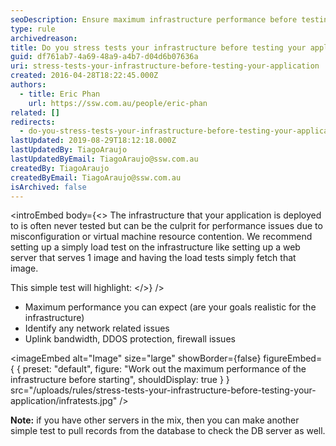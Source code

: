 ```yaml
---
seoDescription: Ensure maximum infrastructure performance before testing your application to avoid common issues caused by misconfiguration or resource contention.
type: rule
archivedreason:
title: Do you stress tests your infrastructure before testing your application?
guid: df761ab7-4a69-48a9-a4b7-d04d6b07636a
uri: stress-tests-your-infrastructure-before-testing-your-application
created: 2016-04-28T18:22:45.000Z
authors:
  - title: Eric Phan
    url: https://ssw.com.au/people/eric-phan
related: []
redirects:
  - do-you-stress-tests-your-infrastructure-before-testing-your-application
lastUpdated: 2019-08-29T18:12:18.000Z
lastUpdatedBy: TiagoAraujo
lastUpdatedByEmail: TiagoAraujo@ssw.com.au
createdBy: TiagoAraujo
createdByEmail: TiagoAraujo@ssw.com.au
isArchived: false
---
```


<introEmbed
  body={<>
The infrastructure that your application is deployed to is often never tested but can be the culprit for performance issues due to misconfiguration or virtual machine resource contention. We recommend setting up a simply load test on the infrastructure like setting up a web server that serves 1 image and having the load tests simply fetch that image.

This simple test will highlight:
  </>}
/>
- Maximum performance you can expect (are your goals realistic for the infrastructure)
- Identify any network related issues
- Uplink bandwidth, DDOS protection, firewall issues


<imageEmbed
  alt="Image"
  size="large"
  showBorder={false}
  figureEmbed={ {
    preset: "default",
    figure: "Work out the maximum performance of the infrastructure before starting",
    shouldDisplay: true
  } }
  src="/uploads/rules/stress-tests-your-infrastructure-before-testing-your-application/infratests.jpg"
/>

**Note:** if you have other servers in the mix, then you can make another simple test to pull records from the database to check the DB server as well.
